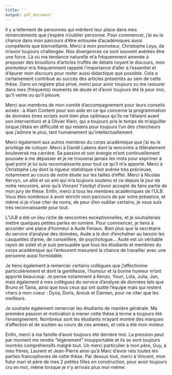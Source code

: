 ```yaml
---
title: ''
output: pdf_document
---
```


\section*{Remerciements}

Il y a tellement de personnes qui méritent leur place dans mes remerciements que j'espère n'oublier personne. Pour commencer, j'ai eu la chance dans mon parcours d'être entourée d'académiques aussi compétents que bienveillants. Merci à mon promoteur, Christophe Leys, de m'avoir toujours challengée. Nos divergences ce sont souvent avérées être une force. Là où ma tendance naturelle m'a fréquemment amenée à proposer des brouillons d'articles truffés de détails noyant le discours, mon promoteur m'a fréquemment rappelé l'importance d'aller à l'essentiel et d'épurer mon discours pour rester aussi didactique que possible. Cela a certainement contribué au succès des articles présentés au sein de cette thèse. Dans un registre plus privé, merci pour avoir toujours su me rassurer dans mes (fréquents) moments de doute et d'avoir toujours été là pour moi, qu'il vente ou qu'il pleuve.   

Merci aux membres de mon comité d'accompagnement pour leurs conseils avisés : à Alain Content pour son aide en ce qui concerne la programmation de données (mes scripts sont bien plus optimaux qu'ils ne l'étaient avant son intervention) et à Olivier Klein, qui a toujours pris le temps de m'aiguiller lorque j'étais en difficulté et qui restera pour toujours l'un des chercheurs que j'admire le plus, tant humainement qu'intellectuellement. 
  
Merci également aux autres membres du corps académique que j'ai eu le privilège de cotoyer. Merci à Daniël Lakens dont la rencontre a littéralement bouleversé ma carrière. Sa passion et son énergie m'ont continuellement poussée à me dépasser et je ne trouverai jamais les mots pour exprimer à quel point je lui suis reconnaissante pour tout ce qu'il m'a apporté. Merci à Christophe Ley dont la rigueur statistique s'est avérée très précieuse, notamment au cours de notre étude sur les tailles d'effet. Merci à Nicolas Kervyn, un allié et un ami qui m'a toujours soutenu et ce depuis le jour de notre rencontre, ainsi qu'à Vincent Yzerbyt d'avoir accepté de faire partie de mon jury de thèse.  Enfin, merci à tous les membres académiques de l'ULB. Vous êtes nombreux à avoir enrichi mon parcours de par votre présence, et même si je n'ose citer de noms, de peur d'en oublier certains, je vous suis très reconnaissante pour tout.

L'ULB a été un lieu riche de rencontres exceptionnelles, et je souhaiterais mettre quelques petites perles en lumière. Pour commencer, je tiens à accorder une place d'honneur à Aude Fenaux. Bien plus que la secrétaire du service d'analyse des données, Aude a le don d'enchaîner au besoin les casquettes d'amie, de conseillère, de psychologue... Aude est un véritable rayon de soleil et je suis persuadée que tous les étudiants et membres du corps académique qui l'entourent mesurent la chance de travailler avec une personne aussi formidable.   

Je tiens également à remercier certains collègues que j'affectionne particulièrement et dont la gentillesse, l'humour et la bonne humeur m'ont apporté beaucoup. Je pense notamment à Kenzo, Youri, Lola, Julia, Jan, mais également à mes collègues du service d'analyse de données tels que Bruno et Tania, ainsi que tous ceux qui ont quitté l'équipe mais qui restent chers à mon coeur : Dyna, Doris, Anouk et Damien, pour ne citer que les meilleurs. 

Je souhaite également remercier les étudiants de manière générale. Ma première passion et motivation à mener cette thèse à terme a toujours été l'enseignement.  Nombreux sont les étudiants m'ayant montré des marques d'affection et de soutien au cours de ces années, et cela a été mon moteur. 

Enfin, merci à ma famille d'avoir toujours été derrière moi. La pression peut par moment me rendre "légèrement" insupportable et ils se sont toujours montrés compréhensifs malgré tout. Un merci particulier à mon père, Guy, à mes frères, Laurent et Jean-Pierre ainsi qu'à Marc d'avoir relu toutes les parties francophones de cette thèse. Par dessus tout, merci à Vincent, mon futur mari et père de mes 2 petites filles en construction, pour avoir toujours cru en moi, même lorsque je n'y arrivais plus moi-même. 
